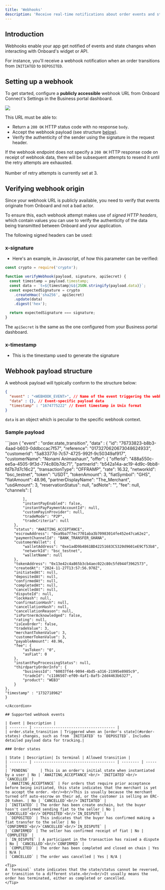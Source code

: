 ```yaml
---
title: 'Webhooks'
description: 'Receive real-time notifications about order events and state changes'
---
```


## Introduction

Webhooks enable your app get notified of events and state changes when interacting with Onboard's widget or API.

For instance, you'll receive a webhook notification when an order transitions from `INITIATED` to `DEPOSITED`.

## Setting up a webhook

To get started, configure a **publicly accessible** webhook URL from Onboard Connect's Settings in the Business portal dashboard.

<Frame>
    <img src="https://i.imgur.com/L2ifnr8.png" style={{ borderRadius: '0.5rem' }} />
</Frame>

This URL must be able to:

- Return a `200 OK` HTTP status code with no response `body`.
- Accept the webhook payload (see structure [below](#webhook-payload-structure)).
- Verify the authenticity of the sender using the signature in the request header.

<Warning>If the webhook endpoint does not specify a `200 0K` HTTP response code on receipt of webhook data, there will be subsequent attempts to resend it until the retry attempts are exhausted.<br/><br/>Number of retry attempts is currently set at 3.</Warning>

## Verifying webhook origin

Since your webhook URL is publicly available, you need to verify that events originate from Onboard and not a bad actor.

To ensure this, each webhook attempt makes use of *signed HTTP headers*, which contain values you can use to verify the authenticity of the data being transmitted between Onboard and your application.

The following signed headers can be used:

### x-signature

- Here's an example, in Javascript, of how this parameter can be verified:

```javascript
const crypto = require('crypto');

function verifyWebhook(payload, signature, apiSecret) {
  const timestamp = payload.timestamp;
  const data = `t=${timestamp}&${JSON.stringify(payload.data)}`;
  const expectedSignature = crypto
    .createHmac('sha256', apiSecret)
    .update(data)
    .digest('hex');

  return expectedSignature === signature;
}
```

<Tip>The `apiSecret` is the same as the one configured from your Business portal dashboard.</Tip>

### x-timestamp
- This is the timestamp used to generate the signature

## Webhook payload structure
A webhook payload will typically conform to the structure below:

```json
{
  "event" : "<WEBHOOK_EVENT>", // Name of the event triggering the webhook
  "data" : {}, // Event-specific payload data
  "timestamp" : "1674775222" // Event timestamp in Unix format
}
```

<Tip>`data` is an object which is peculiar to the specific webhook context.</Tip>

### Sample payload

<Accordion title="order.state_transition">
  ```json
    {
    "event" : "order.state_transition",
    "data" : {
        "id": "76733823-b8b3-4aad-b603-0ddbccac7f57",
        "reference": "0173270620673048624933",
        "customerId": "5a83377d-7c57-4725-992f-9c50349af917",
        "customerName": "Nonami Animashaun",
        "offer": {
            "offerId": "488a550c-ee5a-4505-9f3d-774c80b7dc71",
            "partnerId": "b542a14a-ac19-4d9c-9bb8-fd7b7d7c16c2",
            "transactionType": "OFFRAMP",
            "rate": 16.32,
            "networkId": "bsc_testnet",
            "token": "USDT",
            "tokenAmount": 3,
            "fiatSymbol": "GHS",
            "fiatAmount": 48.96,
            "partnerDisplayName": "The_Merchant",
            "usdAmount": 3,
            "reservationStatus": null,
            "adNote": "",
            "fee": null,
            "channels": [

            ],
            "instantPayEnabled": false,
            "instantPayPaymentAccountId": null,
            "customPayinProvider": null,
            "tradeMode": "P2P",
            "tradeCriteria": null
        },
        "status": "AWAITING_ACCEPTANCE",
        "escrowAddress": "0xa9ba7f7ec7701aba3b70983014fe452e47ca62e2",
        "paymentChannelId": "BANK_TRANSFER_GHANA",
        "customerWallet": {
            "walletAddress": "0xe1adD9b4861BD42251683C5320d9601eE9Cf53b8",
            "networkId": "bsc_testnet",
            "walletName": null
        },
        "tokenAddress": "0x13e42c4a865b3cb4aec022c80c5fd944f3962573",
        "createdAt": "2024-11-27T13:57:56.970Z",
        "initiatedAt": null,
        "depositedAt": null,
        "confirmedAt": null,
        "completedAt": null,
        "cancelledAt": null,
        "disputeId": null,
        "lockHash": null,
        "confirmationHash": null,
        "cancellationHash": null,
        "cancellationReason": null,
        "isPartnerAcknowledged": false,
        "rating": null,
        "isCexOrder": false,
        "tradeValue": 3,
        "merchantTokenValue": 3,
        "customerTokenValue": 3,
        "payableAmount": 48.96,
        "fee": {
            "asToken": "0",
            "asFiat": 0
        },
        "instantPayProcessingStatus": null,
        "thirdpartyOrderInfo": {
            "businessId": "60037f44-9094-4bd5-a316-21995e8985c9",
            "tradeId": "c1106507-ef09-4af1-8af5-2dd4463b6327",
            "product": "WEB3"
        }
    },
    "timestamp" : "1732718962"
    }
  ```
</Accordion>

## Supported webhook events

| Event | Description |
| -------- | ------------------------------------- |
| order.state_transition | Triggered when an [order's state](#order-states) changes, such as from `INITIATED` to `DEPOSITED`. Includes detailed payload data for tracking.|

### Order states

| State | Description| Is terminal | Allowed transition |
| -------- | ------------------------------------- | -------- | ----- |
| `PENDING`     | This is an order's initial state when instantiated by a user | No | `AWAITING_ACCEPTANCE`<br/> `INITIATED`<br/> `CANCELLED` |
| `AWAITING_ACCEPTANCE` | For orders that require prior acceptance before being initiated, this state indicates that the merchant is yet to accept the order. <br/><br/>This is usually because the merchant turned off auto-escrow on their ad, or the customer is selling an ERC-20 token. | No | `CANCELLED`<br/>`INITIATED` |
| `INITIATED` | The order has been create onchain, but the buyer hasn't confirmed sending fiat to the seller | No | `CANCELLED`<br/>`DEPOSITED`<br/>`IN_DISPUTE` |
| `DEPOSITED` | This indicates that the buyer has confirmed making a fiat transfer to the seller | No | `CONFIRMED`<br/>`CANCELLED`<br/>`IN_DISPUTE` |
| `CONFIRMED` | The seller has confirmed receipt of fiat | No | `COMPLETED` |
| `IN_DISPUTE` | A participant in the transaction has raised a dispute | No | `CANCELLED`<br/>`CONFIRMED` |
| `COMPLETED` | The order has been completed and closed on chain | Yes | N/A |
| `CANCELLED` | The order was cancelled | Yes | N/A |

<Tip>
A `terminal` state indicates that the state/status cannot be reversed, or transition to a different state.<br/><br/>It usually means the order has terminated, either as completed or cancelled.
</Tip>

